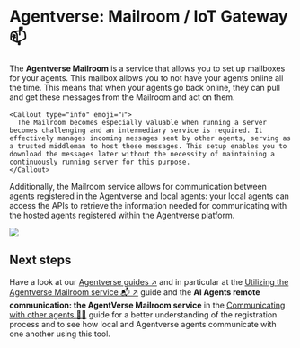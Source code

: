 
# Agentverse: Mailroom / IoT Gateway 📫

The **Agentverse Mailroom** is a service that allows you to set up mailboxes for your agents. This mailbox allows you to not have your agents online all the time. This means that when your agents go back online, they can pull and get these messages from the Mailroom and act on them.

    <Callout type="info" emoji="ℹ️">
      The Mailroom becomes especially valuable when running a server becomes challenging and an intermediary service is required. It effectively manages incoming messages sent by other agents, serving as a trusted middleman to host these messages. This setup enables you to download the messages later without the necessity of maintaining a continuously running server for this purpose.
    </Callout>

Additionally, the Mailroom service allows for communication between agents registered in the Agentverse and local agents: your local agents can access the APIs to retrieve the information needed for communicating with the hosted agents registered within the Agentverse platform.

![](../../../src/images/mailroom.png)

## Next steps

Have a look at our [Agentverse guides ↗️](/guides#agentverse) and in particular at the [Utilizing the Agentverse Mailroom service 📬 ↗️](/guides/agentverse/utilising-the-mailbox) guide and the **AI Agents remote communication: the AgentVerse Mailroom service** in the [Communicating with other agents 📱🤖](/guides/agents/communicating-with-other-agents) guide for a better understanding of the registration process and to see how local and Agentverse agents communicate with one another using this tool.
